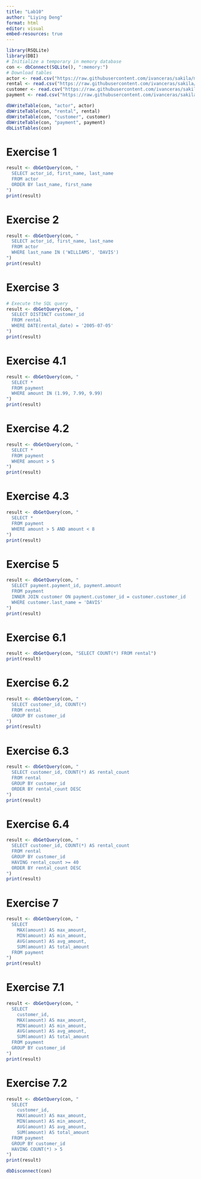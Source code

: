```yaml
---
title: "Lab10"
author: "Liying Deng"
format: html
editor: visual
embed-resources: true
---
```


```r
library(RSQLite)
library(DBI)
# Initialize a temporary in memory database
con <- dbConnect(SQLite(), ":memory:")
# Download tables
actor <- read.csv("https://raw.githubusercontent.com/ivanceras/sakila/master/csv-sakila-db/actor.csv")
rental <- read.csv("https://raw.githubusercontent.com/ivanceras/sakila/master/csv-sakila-db/rental.csv")
customer <- read.csv("https://raw.githubusercontent.com/ivanceras/sakila/master/csv-sakila-db/customer.csv")
payment <- read.csv("https://raw.githubusercontent.com/ivanceras/sakila/master/csv-sakila-db/payment_p2007_01.csv")

dbWriteTable(con, "actor", actor)
dbWriteTable(con, "rental", rental)
dbWriteTable(con, "customer", customer)
dbWriteTable(con, "payment", payment)
dbListTables(con)
```

# Exercise 1
```r
result <- dbGetQuery(con, "
  SELECT actor_id, first_name, last_name
  FROM actor
  ORDER BY last_name, first_name
")
print(result)
```
# Exercise 2
```r
result <- dbGetQuery(con, "
  SELECT actor_id, first_name, last_name
  FROM actor
  WHERE last_name IN ('WILLIAMS', 'DAVIS')
")
print(result)
```
# Exercise 3
```r
# Execute the SQL query
result <- dbGetQuery(con, "
  SELECT DISTINCT customer_id
  FROM rental
  WHERE DATE(rental_date) = '2005-07-05'
")
print(result)
```
# Exercise 4.1
```r
result <- dbGetQuery(con, "
  SELECT *
  FROM payment
  WHERE amount IN (1.99, 7.99, 9.99)
")
print(result)
```
# Exercise 4.2
```r
result <- dbGetQuery(con, "
  SELECT *
  FROM payment
  WHERE amount > 5
")
print(result)
```
# Exercise 4.3
```r
result <- dbGetQuery(con, "
  SELECT *
  FROM payment
  WHERE amount > 5 AND amount < 8
")
print(result)
```
# Exercise 5
```r
result <- dbGetQuery(con, "
  SELECT payment.payment_id, payment.amount
  FROM payment
  INNER JOIN customer ON payment.customer_id = customer.customer_id
  WHERE customer.last_name = 'DAVIS'
")
print(result)
```
# Exercise 6.1
```r
result <- dbGetQuery(con, "SELECT COUNT(*) FROM rental")
print(result)
```
# Exercise 6.2
```r
result <- dbGetQuery(con, "
  SELECT customer_id, COUNT(*)
  FROM rental
  GROUP BY customer_id
")
print(result)
```
# Exercise 6.3
```r
result <- dbGetQuery(con, "
  SELECT customer_id, COUNT(*) AS rental_count
  FROM rental
  GROUP BY customer_id
  ORDER BY rental_count DESC
")
print(result)
```
# Exercise 6.4
```r
result <- dbGetQuery(con, "
  SELECT customer_id, COUNT(*) AS rental_count
  FROM rental
  GROUP BY customer_id
  HAVING rental_count >= 40
  ORDER BY rental_count DESC
")
print(result)
```
# Exercise 7
```r
result <- dbGetQuery(con, "
  SELECT 
    MAX(amount) AS max_amount,
    MIN(amount) AS min_amount,
    AVG(amount) AS avg_amount,
    SUM(amount) AS total_amount
  FROM payment
")
print(result)
```

# Exercise 7.1
```r
result <- dbGetQuery(con, "
  SELECT 
    customer_id,
    MAX(amount) AS max_amount,
    MIN(amount) AS min_amount,
    AVG(amount) AS avg_amount,
    SUM(amount) AS total_amount
  FROM payment
  GROUP BY customer_id
")
print(result)
```
# Exercise 7.2
```r
result <- dbGetQuery(con, "
  SELECT 
    customer_id,
    MAX(amount) AS max_amount,
    MIN(amount) AS min_amount,
    AVG(amount) AS avg_amount,
    SUM(amount) AS total_amount
  FROM payment
  GROUP BY customer_id
  HAVING COUNT(*) > 5
")
print(result)
```

```r
dbDisconnect(con)
```


